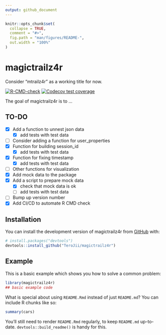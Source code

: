 ```yaml
---
output: github_document
---
```


<!-- README.md is generated from README.Rmd. Please edit that file -->

```r
knitr::opts_chunk$set(
  collapse = TRUE,
  comment = "#>",
  fig.path = "man/figures/README-",
  out.width = "100%"
)
```

# magictrailz4r

Consider "mtrailz4r" as a working title for now.

<!-- badges: start -->
[![R-CMD-check](https://github.com/TeroJii/magictrailz4r/actions/workflows/R-CMD-check.yaml/badge.svg)](https://github.com/TeroJii/magictrailz4r/actions/workflows/R-CMD-check.yaml)
[![Codecov test coverage](https://codecov.io/gh/TeroJii/magictrailz4r/branch/main/graph/badge.svg)](https://app.codecov.io/gh/TeroJii/magictrailz4r?branch=main)
<!-- badges: end -->

The goal of magictrailz4r is to ...

## TO-DO

- [x] Add a function to unnest json data
  - [x] add tests with test data
- [ ] Consider adding a function for user_properties
- [x] Function for building session_id
  - [x] add tests with test data
- [x] Function for fixing timestamp
  - [x] add tests with test data
- [ ] Other functions for visualization
- [x] Add mock data to the package
- [x] Add a script to prepare mock data
  - [x] check that mock data is ok
  - [ ] add tests with test data
- [ ] Bump up version number
- [x] Add CI/CD to automate R CMD check

## Installation

You can install the development version of magictrailz4r from [GitHub](https://github.com/) with:

``` r
# install.packages("devtools")
devtools::install_github("TeroJii/magictrailz4r")
```

## Example

This is a basic example which shows you how to solve a common problem:

```r
library(magictrailz4r)
## basic example code
```

What is special about using `README.Rmd` instead of just `README.md`? You can include R chunks like so:

```r
summary(cars)
```

You'll still need to render `README.Rmd` regularly, to keep `README.md` up-to-date. `devtools::build_readme()` is handy for this.
